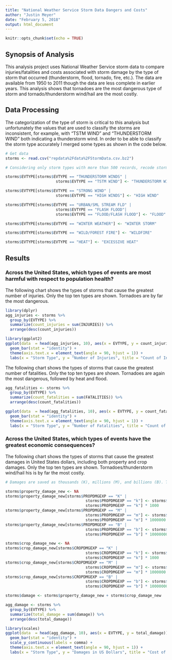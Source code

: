 ```yaml
---
title: "National Weather Service Storm Data Dangers and Costs"
author: "Justin Meyer"
date: "February 5, 2018"
output: html_document
---
```


```r
knitr::opts_chunk$set(echo = TRUE)
```

## Synopsis of Analysis

This analysis project uses National Weather Service storm data to compare injuries/fatalities and costs associated with storm damage by the type of storm that occurred (thunderstorm, flood, tornado, fire, etc.). The data are available from 1950 to 2011 though the data are less complete in earlier years. This analysis shows that tornadoes are the most dangerous type of storm and tornado/thunderstorm wind/hail are the most costly.

## Data Processing

The categorization of the type of storm is critical to this analysis but unfortunately the values that are used to classify the storms are inconsistent, for example, with "TSTM WIND" and "THUNDERSTORM WIND" both indicating a thunderstorm wind. In order to be able to classify the storm type accurately I merged some types as shown in the code below.

```r

# Get data
storms <- read.csv("repdata%2Fdata%2FStormData.csv.bz2")

# Considering only storm types with more than 500 records, recode storm types that appear to be the same into the most common type.

storms$EVTYPE[storms$EVTYPE == "THUNDERSTORM WINDS" |
                      storms$EVTYPE == "TSTM WIND"] <- "THUNDERSTORM WIND"

storms$EVTYPE[storms$EVTYPE == "STRONG WIND" |
                      storms$EVTYPE == "HIGH WINDS"] <- "HIGH WIND"

storms$EVTYPE[storms$EVTYPE == "URBAN/SML STREAM FLD" |
                      storms$EVTYPE == "FLASH FLOOD"|
                      storms$EVTYPE == "FLOOD/FLASH FLOOD"] <- "FLOOD"

storms$EVTYPE[storms$EVTYPE == "WINTER WEATHER"] <- "WINTER STORM"

storms$EVTYPE[storms$EVTYPE == "WILD/FOREST FIRE"] <- "WILDFIRE"

storms$EVTYPE[storms$EVTYPE == "HEAT"] <- "EXCESSIVE HEAT"

```

## Results

### Across the United States, which types of events are most harmful with respect to population health?

The following chart shows the types of storms that cause the greatest number of injuries. Only the top ten types are shown. Tornadoes are by far the most dangerous.

```r

library(dplyr)
agg_injuries <- storms %>%
  group_by(EVTYPE) %>%
  summarize(count_injuries = sum(INJURIES)) %>%
  arrange(desc(count_injuries))

library(ggplot2)
ggplot(data  = head(agg_injuries, 10), aes(x = EVTYPE, y = count_injuries)) +
  geom_bar(stat = "identity") + 
  theme(axis.text.x = element_text(angle = 90, hjust = 1)) +
  labs(x = "Storm Type", y = "Number of Injuries", title = "Count of Injuries by Storm Type")

```

The following chart shows the types of storms that cause the greatest number of fatalities. Only the top ten types are shown. Tornadoes are again the most dangerous, followed by heat and flood.

```r

agg_fatalities <- storms %>%
  group_by(EVTYPE) %>%
  summarize(count_fatalities = sum(FATALITIES)) %>%
  arrange(desc(count_fatalities))

ggplot(data  = head(agg_fatalities, 10), aes(x = EVTYPE, y = count_fatalities)) +
  geom_bar(stat = "identity") + 
  theme(axis.text.x = element_text(angle = 90, hjust = 1)) +
  labs(x = "Storm Type", y = "Number of Fatalities", title = "Count of Fatalities by Storm Type")

```

### Across the United States, which types of events have the greatest economic consequences?

The following chart shows the types of storms that cause the greatest damages in United States dollars, including both property and crop damages. Only the top ten types are shown. Tornadoes/thunderstorm wind/hail his is by far the most costly.
```r

# Damages are saved as thousands (K), millions (M), and billions (B). To put these all on the same scale, multiply values.

storms$property_damage_new <- NA
storms$property_damage_new[storms$PROPDMGEXP == "K" |
                                   storms$PROPDMGEXP == "k"] <- storms$PROPDMG[storms$PROPDMGEXP == "K" |
                                   storms$PROPDMGEXP == "k"] * 1000
storms$property_damage_new[storms$PROPDMGEXP == "M" |
                                   storms$PROPDMGEXP == "m"] <- storms$PROPDMG[storms$PROPDMGEXP == "M" |
                                   storms$PROPDMGEXP == "m"] * 1000000
storms$property_damage_new[storms$PROPDMGEXP == "B" |
                                   storms$PROPDMGEXP == "b"] <- storms$PROPDMG[storms$PROPDMGEXP == "B" |
                                   storms$PROPDMGEXP == "b"] * 1000000000

storms$crop_damage_new <- NA
storms$crop_damage_new[storms$CROPDMGEXP == "K" |
                                   storms$CROPDMGEXP == "k"] <- storms$CROPDMG[storms$CROPDMGEXP == "K" |
                                   storms$CROPDMGEXP == "k"] * 1000
storms$crop_damage_new[storms$CROPDMGEXP == "M" |
                                   storms$CROPDMGEXP == "m"] <- storms$CROPDMG[storms$CROPDMGEXP == "M" |
                                   storms$CROPDMGEXP == "m"] * 1000000
storms$crop_damage_new[storms$CROPDMGEXP == "B" |
                                   storms$CROPDMGEXP == "b"] <- storms$CROPDMG[storms$CROPDMGEXP == "B" |
                                   storms$CROPDMGEXP == "b"] * 1000000000

storms$damage <- storms$property_damage_new + storms$crop_damage_new

agg_damage <- storms %>%
  group_by(EVTYPE) %>%
  summarize(total_damage = sum(damage)) %>%
  arrange(desc(total_damage))

library(scales)
ggplot(data  = head(agg_damage, 10), aes(x = EVTYPE, y = total_damage)) +
  geom_bar(stat = "identity") +
  scale_y_continuous(labels = comma) +
  theme(axis.text.x = element_text(angle = 90, hjust = 1)) +
  labs(x = "Storm Type", y = "Damages in US Dollars", title = "Cost of Damages by Storm Type")

```